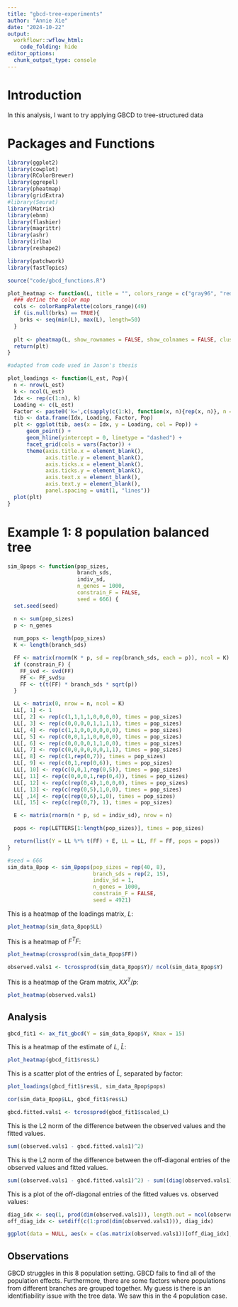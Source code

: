 ```yaml
---
title: "gbcd-tree-experiments"
author: "Annie Xie"
date: "2024-10-22"
output: 
  workflowr::wflow_html:
    code_folding: hide
editor_options:
  chunk_output_type: console
---
```


# Introduction
In this analysis, I want to try applying GBCD to tree-structured data

# Packages and Functions
```r
library(ggplot2)
library(cowplot)
library(RColorBrewer)
library(ggrepel)
library(pheatmap)
library(gridExtra)
#library(Seurat)
library(Matrix)
library(ebnm)
library(flashier)
library(magrittr)
library(ashr)
library(irlba)
library(reshape2)

library(patchwork)
library(fastTopics)
```

```r
source("code/gbcd_functions.R")
```

```r
plot_heatmap <- function(L, title = "", colors_range = c("gray96", "red"), brks = NULL){
  ### define the color map
  cols <- colorRampPalette(colors_range)(49)
  if (is.null(brks) == TRUE){
    brks <- seq(min(L), max(L), length=50)
  }
  
  plt <- pheatmap(L, show_rownames = FALSE, show_colnames = FALSE, cluster_rows = FALSE, cluster_cols = FALSE, color = cols, breaks = brks, main = title)
  return(plt)
}
```

```r
#adapted from code used in Jason's thesis

plot_loadings <- function(L_est, Pop){
  n <- nrow(L_est)
  k <- ncol(L_est)
  Idx <- rep(c(1:n), k)
  Loading <- c(L_est)
  Factor <- paste0('k=',c(sapply(c(1:k), function(x, n){rep(x, n)}, n = n)))
  tib <- data.frame(Idx, Loading, Factor, Pop)
  plt <- ggplot(tib, aes(x = Idx, y = Loading, col = Pop)) +
      geom_point() +
      geom_hline(yintercept = 0, linetype = "dashed") +
      facet_grid(cols = vars(Factor)) +
      theme(axis.title.x = element_blank(),
            axis.title.y = element_blank(),
            axis.ticks.x = element_blank(),
            axis.ticks.y = element_blank(),
            axis.text.x = element_blank(),
            axis.text.y = element_blank(),
            panel.spacing = unit(1, "lines"))
  plot(plt)
}
```

# Example 1: 8 population balanced tree

```r
sim_8pops <- function(pop_sizes,
                      branch_sds,
                      indiv_sd,
                      n_genes = 1000,
                      constrain_F = FALSE,
                      seed = 666) {
  set.seed(seed)

  n <- sum(pop_sizes)
  p <- n_genes
  
  num_pops <- length(pop_sizes)
  K <- length(branch_sds)

  FF <- matrix(rnorm(K * p, sd = rep(branch_sds, each = p)), ncol = K)
  if (constrain_F) {
    FF_svd <- svd(FF)
    FF <- FF_svd$u
    FF <- t(t(FF) * branch_sds * sqrt(p))
  }

  LL <- matrix(0, nrow = n, ncol = K)
  LL[, 1] <- 1
  LL[, 2] <- rep(c(1,1,1,1,0,0,0,0), times = pop_sizes)
  LL[, 3] <- rep(c(0,0,0,0,1,1,1,1), times = pop_sizes)
  LL[, 4] <- rep(c(1,1,0,0,0,0,0,0), times = pop_sizes)
  LL[, 5] <- rep(c(0,0,1,1,0,0,0,0), times = pop_sizes)
  LL[, 6] <- rep(c(0,0,0,0,1,1,0,0), times = pop_sizes)
  LL[, 7] <- rep(c(0,0,0,0,0,0,1,1), times = pop_sizes)
  LL[, 8] <- rep(c(1,rep(0,7)), times = pop_sizes)
  LL[, 9] <- rep(c(0,1,rep(0,6)), times = pop_sizes)
  LL[, 10] <- rep(c(0,0,1,rep(0,5)), times = pop_sizes)
  LL[, 11] <- rep(c(0,0,0,1,rep(0,4)), times = pop_sizes)
  LL[, 12] <- rep(c(rep(0,4),1,0,0,0), times = pop_sizes)
  LL[, 13] <- rep(c(rep(0,5),1,0,0), times = pop_sizes)
  LL[ ,14] <- rep(c(rep(0,6),1,0), times = pop_sizes)
  LL[, 15] <- rep(c(rep(0,7), 1), times = pop_sizes)

  E <- matrix(rnorm(n * p, sd = indiv_sd), nrow = n)

  pops <- rep(LETTERS[1:length(pop_sizes)], times = pop_sizes)

  return(list(Y = LL %*% t(FF) + E, LL = LL, FF = FF, pops = pops))
}
```

```r
#seed = 666
sim_data_8pop <- sim_8pops(pop_sizes = rep(40, 8),
                           branch_sds = rep(2, 15),
                           indiv_sd = 1,
                           n_genes = 1000,
                           constrain_F = FALSE,
                           seed = 4921)
```

This is a heatmap of the loadings matrix, $L$:
```r
plot_heatmap(sim_data_8pop$LL)
```

This is a heatmap of $F^{T}F$:
```r
plot_heatmap(crossprod(sim_data_8pop$FF))
```

```r
observed.vals1 <- tcrossprod(sim_data_8pop$Y)/ ncol(sim_data_8pop$Y)
```

This is a heatmap of the Gram matrix, $XX^{T}/p$:
```r
plot_heatmap(observed.vals1)
```

## Analysis
```r
gbcd_fit1 <- ax_fit_gbcd(Y = sim_data_8pop$Y, Kmax = 15)
```

This is a heatmap of the estimate of $L$, $\hat{L}$:
```r
plot_heatmap(gbcd_fit1$res$L)
```

This is a scatter plot of the entries of $\hat{L}$, separated by factor:
```r
plot_loadings(gbcd_fit1$res$L, sim_data_8pop$pops)
```

```r
cor(sim_data_8pop$LL, gbcd_fit1$res$L)
```

```r
gbcd.fitted.vals1 <- tcrossprod(gbcd_fit1$scaled_L)
```

This is the L2 norm of the difference between the observed values and the fitted values.
```r
sum((observed.vals1 - gbcd.fitted.vals1)^2)
```

This is the L2 norm of the difference between the off-diagonal entries of the observed values and fitted values.
```r
sum((observed.vals1 - gbcd.fitted.vals1)^2) - sum((diag(observed.vals1) - diag(gbcd.fitted.vals1))^2)
```

This is a plot of the off-diagonal entries of the fitted values vs. observed values:
```r
diag_idx <- seq(1, prod(dim(observed.vals1)), length.out = ncol(observed.vals1))
off_diag_idx <- setdiff(c(1:prod(dim(observed.vals1))), diag_idx) 
```

```r
ggplot(data = NULL, aes(x = c(as.matrix(observed.vals1))[off_diag_idx], y = c(gbcd.fitted.vals1)[off_diag_idx])) + geom_point() + xlab('Observed Values') + ylab('Fitted Values') + geom_abline(slope = 1, intercept = 0, color = 'red')
```

## Observations
GBCD struggles in this 8 population setting. GBCD fails to find all of the population effects. Furthermore, there are some factors where populations from different branches are grouped together. My guess is there is an identifiability issue with the tree data. We saw this in the 4 population case.


